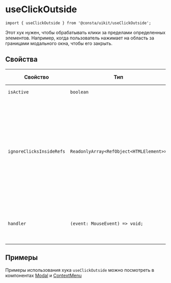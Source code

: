 <Meta title="Hooks|useClickOutside" id="useClickOutside" />

# useClickOutside

```tsx
import { useClickOutside } from '@consta/uikit/useClickOutside';
```

Этот хук нужен, чтобы обрабатывать клики за пределами определенных элементов. Например, когда пользователь нажимает на область за границами модального окна, чтобы его закрыть.

## Свойства

| Свойство                 | Тип                                     | По умолчанию | Описание                                                                                                                                          |
| ------------------------ | --------------------------------------- | ------------ | ------------------------------------------------------------------------------------------------------------------------------------------------- |
| `isActive`               | `boolean`                               | -            | Включает хук                                                                                                                                      |
| `ignoreClicksInsideRefs` | `ReadonlyArray<RefObject<HTMLElement>>` | -            | Ссылки на элементы, при клике по которым не вызывается обработчик (`handler`). Обычно это тот элемент, по клику вне которого должен сработать хук |
| `handler`                | `(event: MouseEvent) => void;`          | -            | Обработчик, который вызывается по клику за пределами элемента                                                                                     |

## Примеры

Примеры использования хука `useClickOutside` можно посмотреть в компонентах
[Modal](https://github.com/consta-design-system/uikit/blob/master/src/components/Modal/Modal.tsx) и
[ContextMenu](https://github.com/consta-design-system/uikit/blob/master/src/components/ContextMenu/ContextMenu.tsx)
